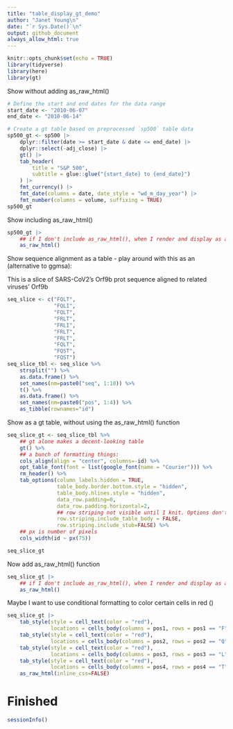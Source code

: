 ```yaml
---
title: "table_display_gt_demo"
author: "Janet Young\n"
date: "`r Sys.Date()`\n"
output: github_document
always_allow_html: true
---
```


```r
knitr::opts_chunk$set(echo = TRUE)
library(tidyverse)
library(here)
library(gt)
```

Show without adding as_raw_html()

```r
# Define the start and end dates for the data range
start_date <- "2010-06-07"
end_date <- "2010-06-14"

# Create a gt table based on preprocessed `sp500` table data
sp500_gt <- sp500 |>
    dplyr::filter(date >= start_date & date <= end_date) |>
    dplyr::select(-adj_close) |>
    gt() |>
    tab_header(
        title = "S&P 500",
        subtitle = glue::glue("{start_date} to {end_date}")
    ) |>
    fmt_currency() |>
    fmt_date(columns = date, date_style = "wd_m_day_year") |>
    fmt_number(columns = volume, suffixing = TRUE) 
sp500_gt

```

Show including as_raw_html()

```r
sp500_gt |>
    ## if I don't include as_raw_html(), when I render and display as a github page I get a lot of extra stuff above the table
    as_raw_html()
```

Show sequence alignment as a table - play around with this as an (alternative to ggmsa):

This is a slice of SARS-CoV2's Orf9b prot sequence aligned to related viruses' Orf9b

```r
seq_slice <- c("FQLT",
               "FQLI",
               "FQLT",
               "FRLT",
               "FRLI",
               "FRLT",
               "FRLT",
               "FQLT",
               "FQST",
               "FQST")
seq_slice_tbl <- seq_slice %>% 
    strsplit("") %>% 
    as.data.frame() %>% 
    set_names(nm=paste0("seq", 1:10)) %>%
    t() %>% 
    as.data.frame() %>%
    set_names(nm=paste0("pos", 1:4)) %>%
    as_tibble(rownames="id") 
```


Show as a gt table, without using the as_raw_html() function


```r
seq_slice_gt <- seq_slice_tbl %>% 
    ## gt alone makes a decent-looking table
    gt() %>% 
    ## a bunch of formatting things:
    cols_align(align = "center", columns=-id) %>% 
    opt_table_font(font = list(google_font(name = "Courier"))) %>% 
    rm_header() %>% 
    tab_options(column_labels.hidden = TRUE,
                table_body.border.bottom.style = "hidden",
                table_body.hlines.style = "hidden",
                data_row.padding=0,
                data_row.padding.horizontal=2,
                ## row striping not visible until I knit. Options don't seem to work. Might be an Rstudio bug
                row.striping.include_table_body = FALSE,
                row.striping.include_stub=FALSE) %>% 
    ## px is number of pixels
    cols_width(id ~ px(75)) 

seq_slice_gt


```



Now add as_raw_html() function

```r
seq_slice_gt |>
    ## if I don't include as_raw_html(), when I render and display as a github page I get a lot of extra stuff above the table
    as_raw_html()
```



Maybe I want to use conditional formatting to color certain cells in red ()

```r
seq_slice_gt |>
    tab_style(style = cell_text(color = "red"),
              locations = cells_body(columns = pos1, rows = pos1 == "F") ) |>
    tab_style(style = cell_text(color = "red"),
              locations = cells_body(columns = pos2, rows = pos2 == "Q") ) |>
    tab_style(style = cell_text(color = "red"),
              locations = cells_body(columns = pos3, rows = pos3 == "L") ) |>
    tab_style(style = cell_text(color = "red"),
              locations = cells_body(columns = pos4, rows = pos4 == "T") ) |>
    as_raw_html(inline_css=FALSE)
```


# Finished

```r
sessionInfo()
```
